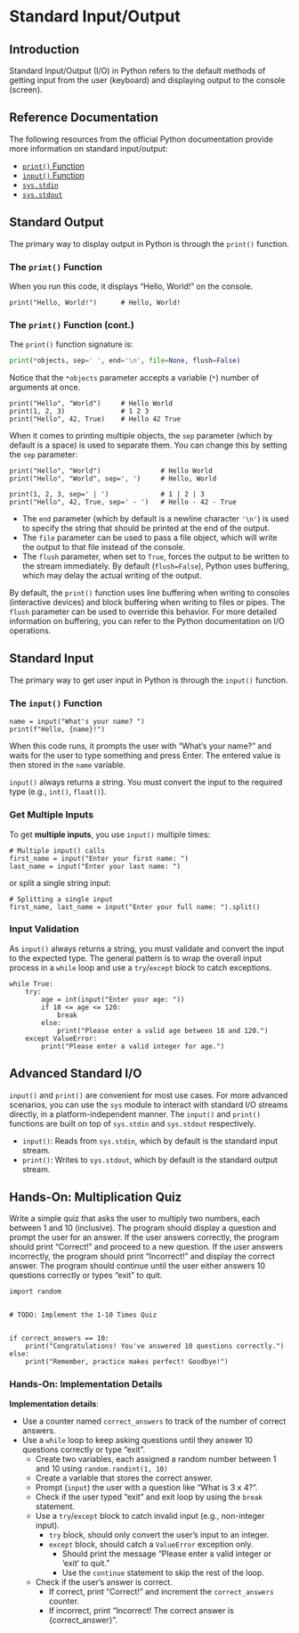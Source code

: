 # Standard Input/Output

## Introduction

Standard Input/Output (I/O) in Python refers to the default methods of getting input from the user (keyboard) and displaying output to the console (screen).

## Reference Documentation {.hide}

The following resources from the official Python documentation provide more information on standard input/output:

- [`print()` Function](https://docs.python.org/3/library/functions.html#print)
- [`input()` Function](https://docs.python.org/3/library/functions.html#input)
- [`sys.stdin`](https://docs.python.org/3/library/sys.html#sys.stdin)
- [`sys.stdout`](https://docs.python.org/3/library/sys.html#sys.stdout)

## Standard Output

The primary way to display output in Python is through the `print()` function.

### The `print()` Function {.hide}

When you run this code, it displays "Hello, World!" on the console.

```.python
print("Hello, World!")      # Hello, World!
```


### The `print()` Function (cont.) {.hide}


The `print()` function signature is:

```python
print(*objects, sep=' ', end='\n', file=None, flush=False)
```

::: {.r-stack}

::: {.fragment .fade-in-then-out .absolute top=150}
Notice that the `*objects` parameter accepts a variable (`*`) number of arguments at once.


```.python
print("Hello", "World")     # Hello World
print(1, 2, 3)              # 1 2 3
print("Hello", 42, True)    # Hello 42 True
```
:::

::: {.fragment .fade-in-then-out .absolute top=150}
When it comes to printing multiple objects, the `sep` parameter (which by default is a space) is used to separate them. You can change this by setting the `sep` parameter:


```.python
print("Hello", "World")               # Hello World
print("Hello", "World", sep=', ')     # Hello, World

print(1, 2, 3, sep=' | ')             # 1 | 2 | 3
print("Hello", 42, True, sep=' - ')   # Hello - 42 - True
```
:::

::: {.fragment .fade-in-then-out .absolute top=150 .smaller-80}
- The `end` parameter (which by default is a newline character `'\n'`) is used to specify the string that should be printed at the end of the output.
- The `file` parameter can be used to pass a file object, which will write the output to that file instead of the console.
- The `flush` parameter, when set to `True`, forces the output to be written to the stream immediately. By default (`flush=False`), Python uses buffering, which may delay the actual writing of the output.

::: {.callout-note .smaller-70}
By default, the `print()` function uses line buffering when writing to consoles (interactive devices) and block buffering when writing to files or pipes. The `flush` parameter can be used to override this behavior. For more detailed information on buffering, you can refer to the Python documentation on I/O operations.
:::

:::

:::

## Standard Input

The primary way to get user input in Python is through the `input()` function. 

### The `input()` Function

```.python
name = input("What's your name? ")
print(f"Hello, {name}!")
```

When this code runs, it prompts the user with "What's your name? " and waits for the user to type something and press Enter. The entered value is then stored in the `name` variable.

::: {.callout-important}
`input()` always returns a string.  You must convert the input to the required type (e.g., `int()`, `float()`).
:::


### Get Multiple Inputs {.hide}

To get **multiple inputs**, you use `input()` multiple times:

```.python
# Multiple input() calls
first_name = input("Enter your first name: ")
last_name = input("Enter your last name: ")
```

or split a single string input:

```.python
# Splitting a single input
first_name, last_name = input("Enter your full name: ").split()
```


### Input Validation {.hide}

As `input()` always returns a string, you must validate and convert the input to the expected type.  The general pattern is to wrap the overall input process in a `while` loop and use a `try`/`except` block to catch exceptions.


::: {.smaller-85}
```.python
while True:
    try:
        age = int(input("Enter your age: "))
        if 18 <= age <= 120:
            break
        else:
            print("Please enter a valid age between 18 and 120.")
    except ValueError:
        print("Please enter a valid integer for age.")
```
:::


## Advanced Standard I/O

::: {.smaller-80}

`input()` and `print()` are convenient for most use cases. For more advanced scenarios, you can use the `sys` module to interact with standard I/O streams directly, in a platform-independent manner.  The `input()` and `print()` functions are built on top of `sys.stdin` and `sys.stdout` respectively.

- `input()`: Reads from `sys.stdin`, which by default is the standard input stream.
- `print()`: Writes to `sys.stdout`, which by default is the standard output stream.

:::

## Hands-On: Multiplication Quiz  {.exercise}

::: {.smaller-80}
Write a simple quiz that asks the user to multiply two numbers, each between 1 and 10 (inclusive). The program should display a question and prompt the user for an answer. If the user answers correctly, the program should print "Correct!" and proceed to a new question. If the user answers incorrectly, the program should print "Incorrect!" and display the correct answer. The program should continue until the user either answers 10 questions correctly or types "exit" to quit.
::: 

::: {.smaller-75}
```.python
import random


# TODO: Implement the 1-10 Times Quiz


if correct_answers == 10:
    print("Congratulations! You've answered 10 questions correctly.")
else:
    print("Remember, practice makes perfect! Goodbye!")
```
:::


### Hands-On: Implementation Details {.exercise}

::: {.smaller-60}

**Implementation details**:

- Use a counter named `correct_answers` to track of the number of correct answers.
- Use a `while` loop to keep asking questions until they answer 10 questions correctly or type "exit".
    - Create two variables, each assigned a random number between 1 and 10 using `random.randint(1, 10)`
    - Create a variable that stores the correct answer.
    - Prompt (`input`) the user with a question like "What is 3 x 4?".
    - Check if the user typed "exit" and exit loop by using the `break` statement.
    - Use a `try`/`except` block to catch invalid input (e.g., non-integer input).
        - `try` block, should only convert the user's input to an integer.
        - `except` block, should catch a `ValueError` exception only. 
            - Should print the message "Please enter a valid integer or 'exit' to quit."
            - Use the `continue` statement to skip the rest of the loop.
    - Check if the user's answer is correct.
        - If correct, print "Correct!" and increment the `correct_answers` counter.
        - If incorrect, print "Incorrect! The correct answer is {correct_answer}".
:::